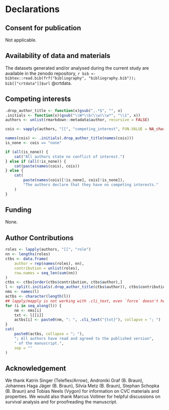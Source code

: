 # Declarations

## Consent for publication

Not applicable.

## Availability of data and materials

The datasets generated and/or analysed during the current study are available in the zenodo repository,
`r bib <- bibtex::read.bib(frf("bibliography", "bibliography.bib")); bib[["crtdata"]]$url` @crtdata.

## Competing interests

```r
.drop_author_title <- function(x)gsub(",.*$", "", x)
.initials <- function(x)(gsub("\\W*\\b(\\w)\\w*", "\\1", x))
authors <- unlist(rmarkdown::metadata$author, recursive = FALSE)

cois <- vapply(authors, "[[", "competing_interest", FUN.VALUE = NA_character_)

names(cois) <- .initials(.drop_author_title(names(cois)))
is_none <- cois == "none"

if (all(is_none)) {
    cat("All authors state no conflict of interest.")
} else if (all(!is_none)) {
    cat(paste(names(cois), cois))
} else {
    cat(
        paste(names(cois)[!is_none], cois[!is_none]),
        "The authors declare that they have no competing interests."
    )
}
```

## Funding

None.

## Author Contributions

```r
roles <- lapply(authors, "[[", "role")
nn <- lengths(roles)
ctbs <- data.frame(
    author = rep(names(roles), nn),
    contribution = unlist(roles),
    row.names = seq_len(sum(nn))
)
ctbs <- ctbs[order(ctbs$contribution, ctbs$author),]
l <- split(.initials(.drop_author_title(ctbs$author)), ctbs$contribution)
nms <- names(l)
actbs <- character(length(l))
## lapply/mapply is not working with .cli_text, even `force` doesn't help
for (i in seq_along(l)) {
    nm <- nms[i]
    txt <- l[[i]]
    actbs[i] <- paste0(nm, ": ", .cli_text("{txt}"), collapse = "; ")
}
cat(
    paste0(actbs, collapse = "; "),
    "; All authors have read and agreed to the published version",
    " of the manuscript.",
    sep = ""
)
```

## Acknowledgement

We thank Katrin Singer (Teleflex/Arrow), Androniki Graf (B. Braun), Johannes Haga Jäger (B. Braun), Silvia Metz (B. Braun), Stephan Schopka (B. Braun) and Tobias Neels (Vygon) for information on CVC materials and properties.
We would also thank Marcus Vollmer for helpful discussions on survival analysis and for proofreading the manuscript.
